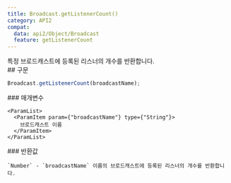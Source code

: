 ```yaml
---
title: Broadcast.getListenerCount()
category: API2
compat:
  data: api2/Object/Broadcast
  feature: getListenerCount
---
```


<Section>
  특정 브로드캐스트에 등록된 리스너의 개수를 반환합니다.
</Section>
<Section>
  ## 구문

  ~~~js
  Broadcast.getListenerCount(broadcastName);
  ~~~

  <Section>
    ### 매개변수

    <ParamList>
      <ParamItem param={"broadcastName"} type={"String"}>
        브로드캐스트 이름
      </ParamItem>
    </ParamList>
  </Section>
  <Section>
    ### 반환값

    `Number` - `broadcastName` 이름의 브로드캐스트에 등록된 리스너의 개수를 반환합니다.
  </Section>
</Section>